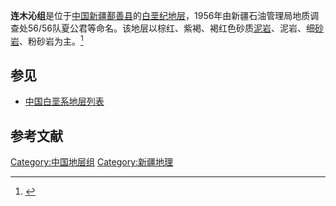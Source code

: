 {{Infobox rockunit
| name           = 连木沁组
| period         = 白垩纪
| age            = 
| image          = 
| imagesize      = 
| caption        = 
| type           = [[组_(地质学)|组]]
| prilithology   = 棕红、紫褐、褐红色砂质[[泥岩|泥岩]]、泥岩、细[[砂岩|砂岩]]、粉砂岩
| otherlithology = 
| namedfor       = [[连木沁镇|连木沁镇]]
| namedby        = 新疆石油管理局地质调查处56/56队夏公君等
| region         = [[新疆|新疆]]
| country        = {{PRC}}
| coordinates    =
| unitof         =
| subunits       = 
| underlies      = [[东沟群|东沟群]][[库穆塔格组|库穆塔格组]]
| overlies       = [[胜金口组|胜金口组]]
| thickness      = 
| extent         = [[准噶尔盆地|准噶尔盆地]]
| area           = 
| map            = {{Location map+ | China Xinjiang Northern
| relief = 1
| width   = 250
| float   = center
| places  =
  {{Location map~ | China Xinjiang Northern
  | lat_deg = 46.0
  | lon_deg = 85.8
  | mark = Green pog.svg
  | marksize = 12
  }}
}}
| map_caption    = 
}}
'''连木沁组'''是位于[[中国|中国]][[新疆|新疆]][[鄯善县|鄯善县]]的[[白垩纪|白垩纪]][[地层|地层]]，1956年由新疆石油管理局地质调查处56/56队夏公君等命名。该地层以棕红、紫褐、褐红色砂质[[泥岩|泥岩]]、泥岩、细[[砂岩|砂岩]]、粉砂岩为主。<ref>{{cite book | title=《中国岩石地层辞典》 | publisher=中国地质大学出版社 | author=高振家、陈克强、魏家庸 | year=2000}}</ref>

== 参见 ==
* [[中国白垩系地层列表|中国白垩系地层列表]]

== 参考文献 ==
{{Reflist}}

{{地质小作品}}

[[Category:中国地层组|Category:中国地层组]]
[[Category:新疆地理|Category:新疆地理]]